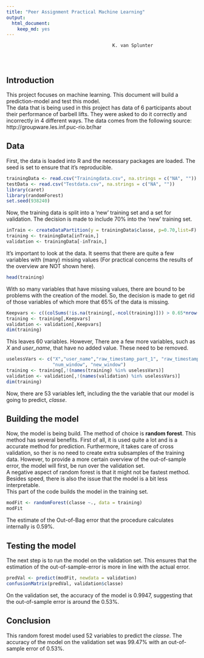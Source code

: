 ---
title: "Peer Assignment Practical Machine Learning"
output: 
  html_document: 
    keep_md: yes
---
                                        
                                        
                                           K. van Splunter
                  
                  
                                        
## Introduction

This project focuses on machine learning. This document will build a prediction-model and test this model.  
The data that is being used in this project has data of 6 participants about their performance of barbell lifts. They were asked to do it correctly and incorrectly in 4 different ways.
The data comes from the following source: http://groupware.les.inf.puc-rio.br/har

## Data

First, the data is loaded into R and the necessary packages are loaded. The seed is set to ensure that it's reproducible.
```{r loadDat}
trainingData <- read.csv("Trainingdata.csv", na.strings = c("NA", ""))
testData <- read.csv("Testdata.csv", na.strings = c("NA", ""))
library(caret)
library(randomForest)
set.seed(938240)
```

Now, the training data is split into a 'new' training set and a set for validation. The decision is made to include 70% into the 'new' training set. 
```{r createValidation}
inTrain <- createDataPartition(y = trainingData$classe, p=0.70,list=F)
training <- trainingData[inTrain,]
validation <- trainingData[-inTrain,]
```

It's important to look at the data. It seems that there are quite a few variables with (many) missing values (For practical concerns the results of the overview are NOT shown here).
```{r overviewTraining, results = "hide"}
head(training)
```

With so many variables that have missing values, there are bound to be problems with the creation of the model. So, the decision is made to get rid of those variables of which more that 65% of the data is missing.
```{r ridofNA}
Keepvars <- c((colSums(!is.na(training[,-ncol(training)])) > 0.65*nrow(training)))
training <- training[,Keepvars]
validation <- validation[,Keepvars]
dim(training)
```

This leaves 60 variables. However, There are a few more variables, such as *X* and *user_name*, that have no added value. These need to be removed.
```{r rmvUseless}
uselessVars <- c("X","user_name","raw_timestamp_part_1", "raw_timestamp_part_2", "cvtd_timestamp",
                 "num_window", "new_window")
training <- training[,!(names(training) %in% uselessVars)]
validation <- validation[,!(names(validation) %in% uselessVars)]
dim(training)
```

Now, there are 53 variables left, including the the variable that our model is going to predict, *classe*.  

## Building the model

Now, the model is being build. The method of choice is **random forest**. This method has several benefits. First of all, it is used quite a lot and is a accurate method for prediction. Furthermore, it takes care of cross validation, so ther is no need to create extra subsamples of the training data. However, to provide a more certain overview of the out-of-sample error, the model will first, be run over the validation set.  
A negative aspect of random forest is that it might not be fastest method. Besides speed, there is also the issue that the model is a bit less interpretable.  
This part of the code builds the model in the training set.
```{r modelBuild}
modFit <- randomForest(classe ~., data = training)
modFit
```

The estimate of the Out-of-Bag error that the procedure calculates internally is 0.59%.

## Testing the model

The next step is to run the model on the validation set. This ensures that the estimation of the out-of-sample-error is more in line with the actual error.

```{r modelValidation}
predVal <- predict(modFit, newdata = validation)
confusionMatrix(predVal, validation$classe)
```

On the validation set, the accuracy of the model is 0.9947, suggesting that the out-of-sample error is around the 0.53%.

## Conclusion

This random forest model used 52 variables to predict the *classe*. The accuracy of the model on the validation set was 99.47% with an out-of-sample error of 0.53%.